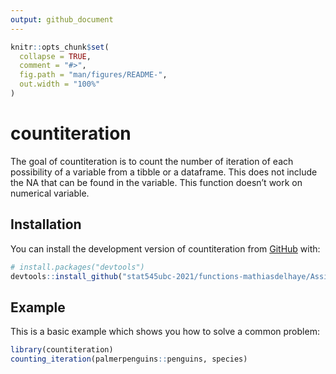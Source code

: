 ```yaml
---
output: github_document
---
```


<!-- README.md is generated from README.Rmd. Please edit that file -->

```r
knitr::opts_chunk$set(
  collapse = TRUE,
  comment = "#>",
  fig.path = "man/figures/README-",
  out.width = "100%"
)
```

# countiteration

<!-- badges: start -->
<!-- badges: end -->

The goal of countiteration is to count the number of iteration of each possibility of a variable from a tibble or a dataframe. This does not include the NA that can be found in the variable. 
This function doesn't work on numerical variable. 

## Installation

You can install the development version of countiteration from [GitHub](https://github.com/) with:

``` r
# install.packages("devtools")
devtools::install_github("stat545ubc-2021/functions-mathiasdelhaye/Assignment B2 - R package/countiteration")
```

## Example

This is a basic example which shows you how to solve a common problem:

```r
library(countiteration)
counting_iteration(palmerpenguins::penguins, species)
```

